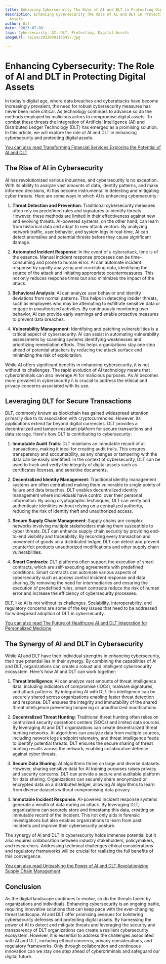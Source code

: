 ```yaml
---
title: Enhancing Cybersecurity The Role of AI and DLT in Protecting Digital Assets
description: Enhancing Cybersecurity The Role of AI and DLT in Protecting Digital
  Assets
author: Usf
date: '2023-07-08'
tags: Cybersecurity, AI, DLT, Protecting, Digital Assets
imageUrl: /pixa/20230801165457.jpg

---
```

#  Enhancing Cybersecurity:  The Role of AI and DLT in Protecting Digital Assets

In today's digital age, where data breaches and cyberattacks have become increasingly prevalent, the need for robust cybersecurity measures has never  been more  critical. As technology continues to advance so do  the methods employed  by  malicious actors to compromise digital assets.  To combat these threats the integration of Artificial Intelligence (AI) and Distributed Ledger Technology (DLT) has emerged as a promising solution. In this article, we will explore the  role of AI and DLT in enhancing cybersecurity and  protecting digital assets.

[You can also read Transforming Financial Services Exploring the Potential of AI and DLT](Transforming%20Financial%20Services%20Exploring%20the%20Potential%20of%20AI%20and%20DLT)


##  The  Rise of  AI in Cybersecurity

AI has revolutionized various industries, and cybersecurity is no  exception. With its ability  to analyze vast amounts of data, identify patterns, and make informed decisions, AI has become instrumental in detecting and mitigating cyber threats. Here are some ways in which  AI is enhancing cybersecurity:

1. **Threat Detection and Prevention**: Traditional cybersecurity measures often rely on predefined rules and signatures to identify threats. However, these  methods are limited in their effectiveness against new and evolving threats. AI-powered  systems, on the other hand, can learn from historical data and  adapt to new attack vectors.  By analyzing network traffic, user behavior, and system logs in real-time, AI can detect  anomalies and potential threats before they cause significant damage.

2. **Automated Incident Response**: In the event of a cyberattack, time  is of the essence. Manual incident response  processes can be  time-consuming and prone  to human error. AI can automate incident response by rapidly analyzing and correlating data, identifying  the source of the attack and initiating appropriate countermeasures. This not only reduces response times but also minimizes the impact of the attack.

3. **Behavioral Analysis**: AI can analyze  user behavior and identify deviations  from normal patterns. This helps in  detecting insider threats, such as employees who may be attempting to exfiltrate sensitive data or engage in  unauthorized activities. By continuously monitoring user behavior, AI can provide  early warnings  and enable proactive measures to prevent  data breaches.

4. **Vulnerability Management**: Identifying and patching vulnerabilities is  a critical aspect of cybersecurity. AI can assist in automating vulnerability assessments  by scanning systems identifying weaknesses and prioritizing remediation  efforts. This helps  organizations stay one step ahead of potential  attackers by reducing the attack surface and minimizing  the risk of exploitation.

While  AI offers significant benefits in  enhancing cybersecurity, it  is not without its challenges. The rapid  evolution of AI technology means that cybercriminals can  also leverage AI for malicious purposes. As AI becomes more prevalent in cybersecurity it is  crucial to address the ethical and privacy concerns associated with its use.

##  Leveraging DLT for Secure Transactions

DLT, commonly known as blockchain has gained widespread attention  primarily due to its association with cryptocurrencies. However,  its applications extend far beyond digital currencies. DLT provides a decentralized and tamper-resistant platform for secure transactions and data storage. Here's how DLT is contributing to cybersecurity:

1. **Immutable Audit Trails**: DLT maintains an immutable record of  all transactions, making it ideal for creating  audit trails. This ensures transparency and accountability, as any changes or tampering  with the data can be easily  identified. In the context of  cybersecurity, DLT can be used to track and verify the  integrity  of digital assets such as certificates licenses, and sensitive documents.

2. **Decentralized Identity  Management**: Traditional  identity management systems are often centralized making  them vulnerable to single points of  failure and data breaches. DLT  enables decentralized identity management where individuals have  control  over their  personal information. By using cryptographic techniques, DLT can  verify and authenticate identities without relying on a centralized authority, reducing the risk of identity theft and unauthorized access.

3.  **Secure Supply Chain Management**: Supply chains are complex networks involving  multiple stakeholders making them susceptible to cyber threats. DLT can enhance supply chain security by providing end-to-end  visibility and traceability. By recording every transaction and movement of goods on a distributed  ledger, DLT can  detect and prevent counterfeit products unauthorized  modifications and other supply chain vulnerabilities.

4. **Smart Contracts**: DLT platforms often support the execution of smart contracts, which are self-executing agreements with predefined conditions.  Smart contracts can  automate various aspects of cybersecurity such as access control incident response and data sharing. By removing  the need for intermediaries and ensuring the execution of predefined rules, smart  contracts reduce the risk of human error and increase the efficiency of cybersecurity processes.

DLT,  like AI is not without its challenges. Scalability, interoperability, and regulatory concerns are some  of the key issues that need  to be addressed for  widespread  adoption  of DLT in cybersecurity.

[You can also read The Future of Healthcare AI and DLT  Integration for Personalized Medicine](The%20Future%20of%20Healthcare%20AI%20and%20DLT%20Integration%20for%20Personalized%20Medicine)


## The Synergy of AI and  DLT in Cybersecurity

While AI and DLT have their individual strengths in enhancing cybersecurity, their true potential lies in  their synergy. By combining the capabilities of AI and DLT, organizations can create a robust and intelligent cybersecurity ecosystem. Here's how AI and DLT can work together:

1. **Threat Intelligence**: AI can analyze vast amounts of threat intelligence data, including indicators of compromise (IOCs), malware signatures, and attack  patterns. By integrating AI  with DLT this intelligence  can be securely shared across organizations enabling faster threat detection  and response. DLT ensures the integrity and  immutability of the shared threat intelligence preventing tampering or unauthorized modifications.

2. **Decentralized Threat Hunting**: Traditional  threat hunting often relies on centralized security operations centers (SOCs)  and limited data  sources. By  leveraging AI and DLT  organizations can create decentralized threat hunting  networks. AI algorithms can analyze data from multiple sources, including network logs endpoint telemetry, and threat intelligence feeds to identify potential threats. DLT ensures the  secure sharing of threat hunting results across  the network, enabling  collaborative  defense against cyber threats.

3. **Secure Data Sharing**: AI algorithms thrive on large and diverse datasets. However, sharing sensitive data for  AI training purposes raises privacy  and security concerns. DLT can provide a secure and auditable platform for data sharing. Organizations can securely share anonymized or encrypted data on a distributed ledger, allowing AI algorithms to learn from diverse datasets without compromising data privacy.

4. **Immutable  Incident Response**: AI-powered incident  response systems generate  a wealth of data  during an attack. By leveraging DLT, organizations can  securely store and timestamp  this  data, creating an immutable record of the incident. This not only aids in forensic investigations but also enables  organizations to learn from past  incidents and improve their  cybersecurity posture.

The synergy of AI and DLT in cybersecurity holds immense potential but it also requires  collaboration between industry stakeholders, policymakers, and researchers. Addressing technical challenges ethical considerations and regulatory  frameworks will be crucial for realizing the full benefits of this convergence.

[You can  also  read Unleashing the Power of AI and DLT Revolutionizing Supply Chain Management](Unleashing%20the%20Power%20of%20AI%20and%20DLT%20Revolutionizing%20Supply%20Chain%20Management)


##  Conclusion

As  the digital landscape continues to evolve, so do the threats faced by organizations and individuals. Enhancing cybersecurity is an ongoing battle, requiring innovative solutions that can keep pace with  the ever-changing threat landscape. AI and DLT offer promising avenues for bolstering cybersecurity defenses and protecting digital assets.  By harnessing the power of AI to detect and mitigate threats  and leveraging the security and transparency of DLT organizations can create a  resilient cybersecurity ecosystem. However, it is essential to address the challenges associated with AI and DLT, including ethical  concerns, privacy considerations, and regulatory frameworks. Only through collaboration and continuous innovation can we stay one  step ahead of cybercriminals and safeguard our digital future.